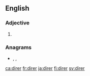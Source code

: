 ==English==

===Adjective===
{{head|en|adjective comparative form}}

# {{en-comparative of|dire}}

===Anagrams===
* {{l|en|drier}}, {{l|en|rider}}, {{l|en|Rider}}

[[ca:direr]]
[[fr:direr]]
[[ja:direr]]
[[fi:direr]]
[[sv:direr]]